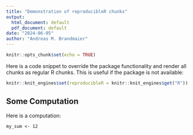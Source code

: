 ```yaml
---
title: "Demonstration of reproducibleR chunks"
output:
  html_document: default
  pdf_document: default
date: "2024-06-05"
author: "Andreas M. Brandmaier"
---
```


```r
knitr::opts_chunk$set(echo = TRUE)
```

Here is a code snippet to override the package functionality and render all chunks as regular R chunks. This is useful if the package is not available:

```r
knitr::knit_engines$set(reproducibleR = knitr::knit_engines$get("R"))
```

## Some Computation

Here is a computation:

```reproducibleR
my_sum <- 12
```


